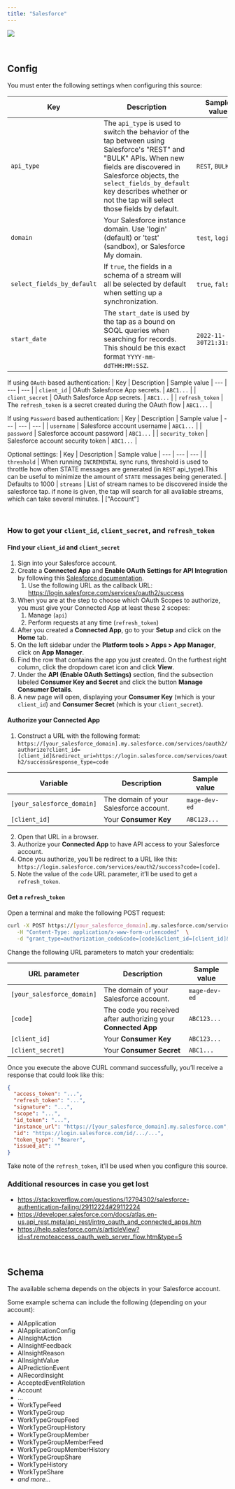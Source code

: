 ```yaml
---
title: "Salesforce"
---
```


![](https://user-images.githubusercontent.com/78053898/198753571-7c033641-75a2-4338-b257-ee37a159915e.png)

<br />

## Config

You must enter the following settings when configuring this source:

| Key | Description | Sample value
| --- | --- | --- |
| `api_type` | The `api_type` is used to switch the behavior of the tap between using Salesforce's "REST" and "BULK" APIs. When new fields are discovered in Salesforce objects, the `select_fields_by_default` key describes whether or not the tap will select those fields by default. | `REST`, `BULK` |
| `domain` | Your Salesforce instance domain. Use 'login' (default) or 'test' (sandbox), or Salesforce My domain.| `test`, `login`|
| `select_fields_by_default` | If `true`, the fields in a schema of a stream will all be selected by default when setting up a synchronization. | `true`, `false` |
| `start_date` | The `start_date` is used by the tap as a bound on SOQL queries when searching for records.  This should be this exact format `YYYY-mm-ddTHH:MM:SSZ`. | `2022-11-30T21:31:20Z` |

If using `OAuth` based authentication:
| Key | Description | Sample value
| --- | --- | --- |
| `client_id` | OAuth Salesforce App secrets. | `ABC1...` |
| `client_secret` | OAuth Salesforce App secrets. | `ABC1...` |
| `refresh_token` | The `refresh_token` is a secret created during the OAuth flow | `ABC1...` |

If using `Password` based authentication:
| Key | Description | Sample value
| --- | --- | --- |
| `username` | Salesforce account username | `ABC1...` |
| `password` | Salesforce account password | `ABC1...` |
| `security_token` | Salesforce account security token | `ABC1...` |

Optional settings:
| Key | Description | Sample value
| --- | --- | --- |
| `threshold` | When running `INCREMENTAL` sync runs, threshold is used to throttle how often STATE messages are generated (in `REST` api_type).This can be useful to minimize the amount of `STATE` messages being generated. | Defaults to 1000
| `streams` | List of stream names to be discovered inside the salesforce tap. if none is given, the tap will search for all avaliable streams, which can take several minutes. | ["Account"]

<br />

### How to get your `client_id`, `client_secret`, and `refresh_token`

#### Find your `client_id` and `client_secret`

1. Sign into your Salesforce account.
1. Create a <b>Connected App</b> and <b>Enable OAuth Settings for API Integration</b>
by following this [Salesforce documentation](https://help.salesforce.com/s/articleView?id=sf.connected_app_create_api_integration.htm&type=5).
    1. Use the following URL as the callback URL: https://login.salesforce.com/services/oauth2/success
1. When you are at the step to choose which OAuth Scopes to authorize, you must give your
Connected App at least these 2 scopes:
    1. Manage (`api`)
    1. Perform requests at any time (`refresh_token`)
1. After you created a <b>Connected App</b>, go to your <b>Setup</b> and click on the <b>Home</b> tab.
1. On the left sidebar under the <b>Platform tools > Apps > App Manager</b>, click on <b>App Manager</b>.
1. Find the row that contains the app you just created. On the furthest right column, click the dropdown caret icon and click <b>View</b>.
1. Under the <b>API (Enable OAuth Settings)</b> section, find the subsection labeled <b>Consumer Key and Secret</b> and click the button <b>Manage Consumer Details</b>.
1. A new page will open, displaying your <b>Consumer Key</b> (which is your `client_id`) and <b>Consumer Secret</b> (which is your `client_secret`).

#### Authorize your <b>Connected App</b>

1. Construct a URL with the following format:
`https://[your_salesforce_domain].my.salesforce.com/services/oauth2/authorize?client_id=[client_id]&redirect_uri=https://login.salesforce.com/services/oauth2/success&response_type=code`

| Variable | Description | Sample value |
| --- | --- | --- |
| `[your_salesforce_domain]` | The domain of your Salesforce account. | `mage-dev-ed` |
| `[client_id]` | Your <b>Consumer Key</b> | `ABC123...` |

2. Open that URL in a browser.
3. Authorize your <b>Connected App</b> to have API access to your Salesforce account.
4. Once you authorize, you’ll be redirect to a URL like this:
`https://login.salesforce.com/services/oauth2/success?code=[code]`.
5. Note the value of the `code` URL parameter, it’ll be used to get a `refresh_token`.

#### Get a `refresh_token`

Open a terminal and make the following POST request:

```bash
curl -X POST https://[your_salesforce_domain].my.salesforce.com/services/oauth2/token \
   -H "Content-Type: application/x-www-form-urlencoded"  \
   -d "grant_type=authorization_code&code=[code]&client_id=[client_id]&client_secret=[client_secret]&redirect_uri=https://login.salesforce.com/services/oauth2/success"
```

Change the following URL parameters to match your credentials:

| URL parameter | Description | Sample value |
| --- | --- | --- |
| `[your_salesforce_domain]` | The domain of your Salesforce account. | `mage-dev-ed` |
| `[code]` | The code you received after authorizing your <b>Connected App</b> | `ABC123...` |
| `[client_id]` | Your <b>Consumer Key</b> | `ABC123...` |
| `[client_secret]` | Your <b>Consumer Secret</b> | `ABC1...` |

Once you execute the above CURL command successfully,
you’ll receive a response that could look like this:

```json
{
  "access_token": "...",
  "refresh_token": "...",
  "signature": "...",
  "scope": "...",
  "id_token": "...",
  "instance_url": "https://[your_salesforce_domain].my.salesforce.com",
  "id": "https://login.salesforce.com/id/.../...",
  "token_type": "Bearer",
  "issued_at": ""
}
```

Take note of the `refresh_token`, it’ll be used when you configure this source.

### Additional resources in case you get lost

- https://stackoverflow.com/questions/12794302/salesforce-authentication-failing/29112224#29112224
- https://developer.salesforce.com/docs/atlas.en-us.api_rest.meta/api_rest/intro_oauth_and_connected_apps.htm
- https://help.salesforce.com/s/articleView?id=sf.remoteaccess_oauth_web_server_flow.htm&type=5

<br />

## Schema

The available schema depends on the objects in your Salesforce account.

Some example schema can include the following (depending on your account):

- AIApplication
- AIApplicationConfig
- AIInsightAction
- AIInsightFeedback
- AIInsightReason
- AIInsightValue
- AIPredictionEvent
- AIRecordInsight
- AcceptedEventRelation
- Account
- ...
- WorkTypeFeed
- WorkTypeGroup
- WorkTypeGroupFeed
- WorkTypeGroupHistory
- WorkTypeGroupMember
- WorkTypeGroupMemberFeed
- WorkTypeGroupMemberHistory
- WorkTypeGroupShare
- WorkTypeHistory
- WorkTypeShare
- *and more...*

<br />

